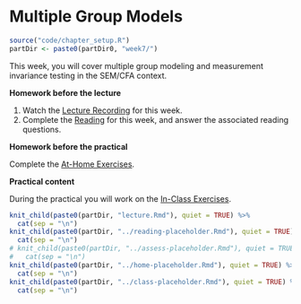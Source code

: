 # Multiple Group Models 

```{r week7_global_options, include = FALSE}
source("code/chapter_setup.R")
partDir <- paste0(partDir0, "week7/")
```

This week, you will cover multiple group modeling and measurement invariance 
testing in the SEM/CFA context.

**Homework before the lecture**

1. Watch the [Lecture Recording](lecture-6.html) for this week.
1. Complete the [Reading](reading-6.html) for this week, and answer the 
associated reading questions.
<!-- 1. Complete the [Formative Assessment](formative-assessment-6.html) for this week. -->

**Homework before the practical**

Complete the [At-Home Exercises](at-home-exercises-6.html). 

**Practical content**

During the practical you will work on the [In-Class Exercises](in-class-exercises-6.html).

```{r, echo = FALSE, message = FALSE, warning = FALSE, results = "asis"}
knit_child(paste0(partDir, "lecture.Rmd"), quiet = TRUE) %>%
  cat(sep = "\n")
knit_child(paste0(partDir, "../reading-placeholder.Rmd"), quiet = TRUE) %>%
  cat(sep = "\n")
# knit_child(paste0(partDir, "../assess-placeholder.Rmd"), quiet = TRUE) %>%
#   cat(sep = "\n")
knit_child(paste0(partDir, "../home-placeholder.Rmd"), quiet = TRUE) %>%
  cat(sep = "\n")
knit_child(paste0(partDir, "../class-placeholder.Rmd"), quiet = TRUE) %>%
  cat(sep = "\n")
```
